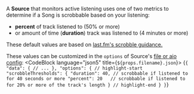 
A **Source** that monitors active listening uses one of two metrics to determine if a Song is scrobbable based on your listening:

* **percent** of track listened to (50% or more)
* or amount of time (**duration**) track was listened to (4 minutes or more)

These default values are based on [last.fm's scrobble guidance.](https://www.last.fm/api/scrobbling#when-is-a-scrobble-a-scrobble)

These values can be customized in the `options` of Source's [file or aio config](/configuration#configuration-types):
<CodeBlock
language="json5"
title={`${props.filename}.json`}>
{`{
    "data": {
        // ...
    },
    "options": {
        // highlight-start
        "scrobbleThresholds": {
            "duration": 40, // scrobbable if listened to for 40 seconds or more
            "percent": 20   // scrobbable if listened to for 20% or more of the track's length
        }
        // highlight-end
    }
}`}
</CodeBlock>